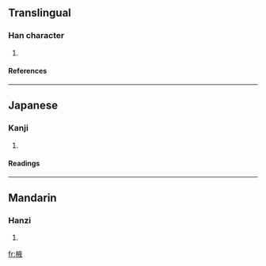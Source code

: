==Translingual==
===Han character===
{{Han char|rn=75|rad=木|as=08|sn=12|four=|canj=木卜人大 (DYOK)}}
# {{defn|Han|sort=木08}}
====References====
{{Han ref|kx=0534.070|dkj=14970|dj=0922.060|hdz=21236.120|uh=68ED|ud=26861}}

----
==Japanese==
===Kanji===
{{ja-kanji|grade=|rs=木08}}
# {{defn|Japanese}} 
====Readings====
{{ja-readings|on=[[えき]] (eki), [[よく]] (yoku)|kun=[[ねむのき]] (nemunoki)}}

----
==Mandarin==
===Hanzi===
{{cmn-hanzi|pin=[[niàn]] ([[nian4]]), [[yì]] ([[yi4]])|wg=nien<sup>4</sup>, i<sup>4</sup>}}
# {{defn|Mandarin}}

[[fr:棭]]